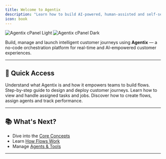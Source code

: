```yaml
---
title: Welcome to Agentix
description: "Learn how to build AI-powered, human-assisted and self-service experiences using Agentix — your control panel for intelligent customer journeys."
icon: book
---
```


<img
  className="block dark:hidden"
  src="/images/cpanel-light.png"
  alt="Agentix cPanel Light"
/>
<img
  className="hidden dark:block"
  src="/images/cpanel-dark.png"
  alt="Agentix cPanel Dark"
/>

Build, manage and launch intelligent customer journeys using **Agentix** — a no-code orchestration platform for real-time and AI-empowered customer experiences.

---

## 🚀 Quick Access

<CardGroup cols={2}>
  <Card title="Intro to Agentix" icon="question-mark-circle" href="/introduction/what-is-agentix">
    Understand what Agentix is and how it empowers teams to build flows.
  </Card>
  <Card title="Quickstart: Manager" icon="rocket" href="/user-guide/quickstart-manager">
    Step-by-step guide to design and deploy customer journeys.
  </Card>
</CardGroup>

<CardGroup cols={2}>
  <Card title="Quickstart: Job-Hub User" icon="user" href="/user-guide/quickstart-user">
    Learn how to view and handle assigned tasks and jobs.
  </Card>
  <Card title="Explore All Features" icon="map" href="/user-guide/flows">
    Discover how to create flows, assign agents and track performance.
  </Card>
</CardGroup>

---


## 📚 What's Next?

- Dive into the [Core Concepts](/introduction/core-concepts)
- Learn [How Flows Work](/user-guide/flows)
- Manage [Agents & Tools](/user-guide/agents)

---
